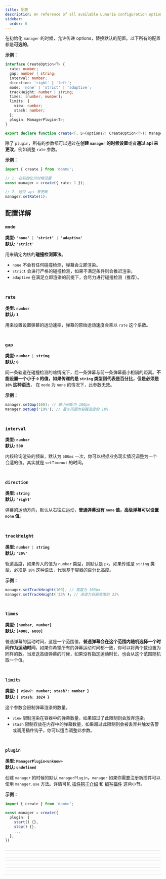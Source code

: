 ```yaml
---
title: 配置
description: An reference of all available Lunaria configuration options.
sidebar:
  order: 0
---
```


在初始化 `manager` 的时候，允许传递 options，替换默认的配置。以下所有的配置都是**可选的**。

**示例：**

```ts {16}
interface CreateOption<T> {
  rate: number;
  gap: number | string;
  interval: number;
  direction: 'right' | 'left';
  mode: 'none' | 'strict' | 'adaptive';
  trackHeight: number | string;
  times: [number, number];
  limits: {
    view: number;
    stash: number;
  };
  plugin: ManagerPlugin<T>;
}

export declare function create<T, S>(options?: CreateOption<T>): Manager<T, S>;
```

除了 `plugin`，所有的参数都可以通过在**创建 `manager` 的时候设置**或者**通过 api 来更改**，例如调整 `rate` 参数。

**示例：**

```ts
import { create } from 'danmu';

// 1. 在初始化的时候设置
const manager = create({ rate: 1 });

// 2. 通过 api 来更改
manager.setRate(1);
```

## 配置详解

### `mode`

**类型: `'none' | 'strict' | 'adaptive'`**<br/>
**默认: `'strict'`**

用来确定内核的**碰撞检测算法**。

- `none` 不会有任何碰撞检测，弹幕会立即渲染。
- `strict` 会进行严格的碰撞检测，如果不满足条件则会推迟渲染。
- `adaptive` 在满足立即渲染的前提下，会尽力进行碰撞检测（推荐）。

<div style="border-bottom: 0.5px solid #e2e2e3; padding: 10px 0" />

### `rate`

**类型: `number`**<br/>
**默认: `1`**

用来设置设置弹幕的运动速率，弹幕的原始运动速度会乘以 `rate` 这个系数。

<div style="border-bottom: 0.5px solid #e2e2e3; padding: 10px 0" />

### `gap`

**类型: `number | string`**<br/>
**默认: `0`**

同一条轨道在碰撞检测的啥情况下，后一条弹幕与前一条弹幕最小相隔的距离。**不能设置一个小于 `0` 的值，如果传递的是 `string` 类型则代表是百分比，但是必须是 `10%` 这种语法**， 在 `mode` 为 `none` 的情况下，此参数无效。

**示例：**

```ts
manager.setGap(100); // 最小间距为 100px
manager.setGap('10%'); // 最小间距为容器宽度的 10%
```

<div style="border-bottom: 0.5px solid #e2e2e3; padding: 10px 0" />

### `interval`

**类型: `number`**<br/>
**默认: `500`**

内核轮询渲染的频率，默认为 `500ms` 一次，你可以根据业务现实情况调整为一个合适的值。其实就是 `setTimeout` 的时间。

<div style="border-bottom: 0.5px solid #e2e2e3; padding: 10px 0" />

### `direction`

**类型: `string`**<br/>
**默认: `'right'`**

弹幕的运动方向，默认从右往左运动，**普通弹幕没有 `none` 值，高级弹幕可以设置 `none` 值**。

<div style="border-bottom: 0.5px solid #e2e2e3; padding: 10px 0" />

### `trackHeight`

**类型: `number | string`**<br/>
**默认: `'20%'`**

轨道高度，如果传入的值为 `number` 类型，则默认是 `px`，如果传递是 `string` 类型，必须是 `10%` 这种语法，代表基于容器的百分比高度。

**示例：**

```ts
manager.setTrackHeight(100); // 高度为 100px
manager.setTrackHeight('33%'); // 高度为容器高度的 33%
```

<div style="border-bottom: 0.5px solid #e2e2e3; padding: 10px 0" />

### `times`

**类型: `[number, number]`**<br/>
**默认: `[4000, 6000]`**

普通弹幕的运动时间，这是一个范围值，**普通弹幕会在这个范围内随机选择一个时间作为运动时间**，如果你希望所有的弹幕运动时间都一致，你可以将两个数设置为同样的数。当发送高级弹幕的时候，如果没有指定运动时长，也会从这个范围随机取一个值。

<div style="border-bottom: 0.5px solid #e2e2e3; padding: 10px 0" />

### `limits`

**类型: `{ view?: number; stash?: number }`**<br/>
**默认: `{ stash: 1024 }`**

这个参数会限制弹幕渲染的数量。

- `view` 限制渲染在容器中的弹幕数量，如果超过了此限制则会放弃渲染。
- `stash` 限制存放在内存中的弹幕数量，如果超过此限制则会被丢弃并触发告警或调用插件钩子，你可以适当调整此参数。

<div style="border-bottom: 0.5px solid #e2e2e3; padding: 10px 0" />

### `plugin`

**类型: `ManagerPlugin<unknow>`**<br/>
**默认: `undefined`**

创建 `manager` 的时候的默认 `managerPlugin`，`manager` 如果你需要注册新插件可以使用 `manager.use` 方法。详情可见 [插件钩子介绍](../../reference/plugin-hooks/) 和 [编写插件](../../guides/plugins/) 这两小节。

**示例：**

```ts
import { create } from 'danmu';

const manager = create({
  plugin: {
    start() {},
    stop() {},
    ...
  },
})
```
